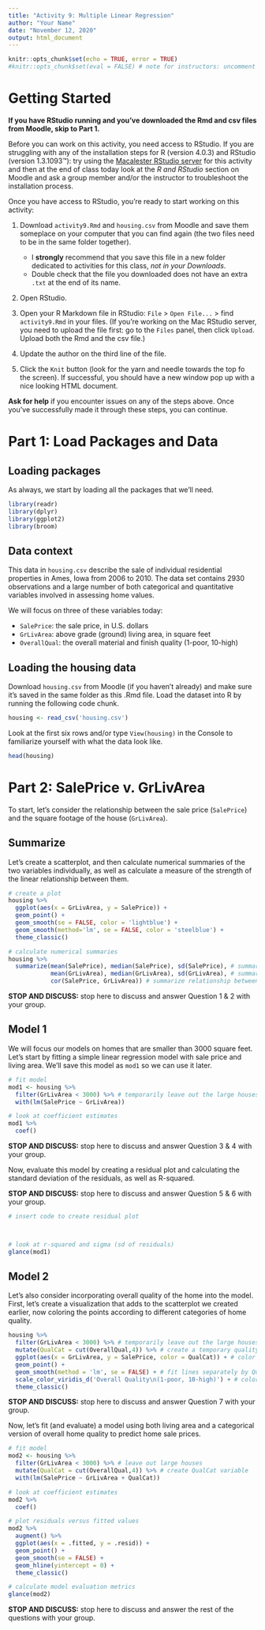 ```yaml
---
title: "Activity 9: Multiple Linear Regression"
author: "Your Name"
date: "November 12, 2020"
output: html_document
---
```


```r
knitr::opts_chunk$set(echo = TRUE, error = TRUE)
#knitr::opts_chunk$set(eval = FALSE) # note for instructors: uncomment this code when creating a clean instructions version of the HTML; otherwise leave commented
```


# Getting Started

**If you have RStudio running and you've downloaded the Rmd and csv files from Moodle, skip to Part 1.**

Before you can work on this activity, you need access to RStudio. If you are struggling with any of the installation steps for R (version 4.0.3) and RStudio (version 1.3.1093™): try using the [Macalester RStudio server](https://rstudio.macalester.edu) for this activity and then at the end of class today look at the *R and RStudio* section on Moodle and ask a group member and/or the instructor to troubleshoot the installation process.

Once you have access to RStudio, you're ready to start working on this activity:

1. Download `activity9.Rmd` and `housing.csv` from Moodle and save them someplace on your computer that you can find again (the two files need to be in the same folder together).   

    - I **strongly** recommend that you save this file in a new folder dedicated to activities for this class, *not in your Downloads*.
    - Double check that the file you downloaded does not have an extra `.txt` at the end of its name. 
  
2. Open RStudio.

3. Open your R Markdown file in RStudio: `File` > `Open File...` > find `activity9.Rmd` in your files. (If you're working on the Mac RStudio server, you need to upload the file first: go to the `Files` panel, then click `Upload`. Upload both the Rmd and the csv file.)

4. Update the author on the third line of the file.

5. Click the `Knit` button (look for the yarn and needle towards the top fo the screen). If successful, you should have a new window pop up with a nice looking HTML document. 


**Ask for help** if you encounter issues on any of the steps above. Once you've successfully made it through these steps, you can continue. 



# Part 1: Load Packages and Data

## Loading packages

As always, we start by loading all the packages that we'll need. 

```r
library(readr)
library(dplyr)
library(ggplot2)
library(broom)
```

## Data context

This data in `housing.csv` describe the sale of individual residential properties in Ames, Iowa from 2006 to 2010. The data set contains 2930 observations and a large number of both categorical and quantitative variables involved in assessing home values. 

We will focus on three of these variables today:

- `SalePrice`: the sale price, in U.S. dollars
- `GrLivArea`: above grade (ground) living area, in square feet
- `OverallQual`: the overall material and finish quality (1-poor, 10-high)

## Loading the housing data

Download `housing.csv` from Moodle (if you haven't already) and make sure it's saved in the same folder as this .Rmd file. Load the dataset into R by running the following code chunk.

```r
housing <- read_csv('housing.csv')
```


Look at the first six rows and/or type `View(housing)` in the Console to familiarize yourself with what the data look like.

```r
head(housing)
```

# Part 2: SalePrice v. GrLivArea

To start, let's consider the relationship between the sale price (`SalePrice`) and the square footage of the house (`GrLivArea`).  

## Summarize

Let's create a scatterplot, and then calculate numerical summaries of the two variables individually, as well as calculate a measure of the strength of the linear relationship between them. 

```r
# create a plot
housing %>%
  ggplot(aes(x = GrLivArea, y = SalePrice)) +
  geom_point() +
  geom_smooth(se = FALSE, color = 'lightblue') +
  geom_smooth(method='lm', se = FALSE, color = 'steelblue') +
  theme_classic()

# calculate numerical summaries
housing %>%
  summarize(mean(SalePrice), median(SalePrice), sd(SalePrice), # summarize SalePrice
            mean(GrLivArea), median(GrLivArea), sd(GrLivArea), # summarize GrLivArea
            cor(SalePrice, GrLivArea)) # summarize relationship between the two
```

**STOP AND DISCUSS:** stop here to discuss and answer Question 1 & 2 with your group. 


## Model 1

We will focus our models on homes that are smaller than 3000 square feet. Let's start by fitting a simple linear regression model with sale price and living area. We'll save this model as `mod1` so we can use it later.

```r
# fit model
mod1 <- housing %>% 
  filter(GrLivArea < 3000) %>% # temporarily leave out the large houses 
  with(lm(SalePrice ~ GrLivArea))

# look at coefficient estimates
mod1 %>%
  coef()
```

**STOP AND DISCUSS:** stop here to discuss and answer Question 3 & 4 with your group. 

Now, evaluate this model by creating a residual plot and calculating the standard deviation of the residuals, as well as R-squared. 

**STOP AND DISCUSS:** stop here to discuss and answer Question 5 & 6 with your group. 

```r
# insert code to create residual plot



# look at r-squared and sigma (sd of residuals)
glance(mod1)
```

## Model 2

Let's also consider incorporating overall quality of the home into the model. First, let's create a visualization that adds to the scatterplot we created earlier, now coloring the points according to different categories of home quality.

```r
housing %>%
  filter(GrLivArea < 3000) %>% # temporarily leave out the large houses
  mutate(QualCat = cut(OverallQual,4)) %>% # create a temporary quality categories variable (just for this plot because we didn't reassign housing, i.e., no <-)
  ggplot(aes(x = GrLivArea, y = SalePrice, color = QualCat)) + # color points by QualCat
  geom_point() + 
  geom_smooth(method = 'lm', se = FALSE) + # fit lines separately by QualCat
  scale_color_viridis_d('Overall Quality\n(1-poor, 10-high)') + # colorblind friendly color palette
  theme_classic()
```

**STOP AND DISCUSS:** stop here to discuss and answer Question 7 with your group. 

Now, let's fit (and evaluate) a model using both living area and a categorical version of overall home quality to predict home sale prices. 

```r
# fit model
mod2 <- housing %>% 
  filter(GrLivArea < 3000) %>% # leave out large houses
  mutate(QualCat = cut(OverallQual,4)) %>% # create QualCat variable
  with(lm(SalePrice ~ GrLivArea + QualCat))

# look at coefficient estimates
mod2 %>%
  coef()

# plot residuals versus fitted values
mod2 %>%
  augment() %>%
  ggplot(aes(x = .fitted, y = .resid)) + 
  geom_point() +
  geom_smooth(se = FALSE) + 
  geom_hline(yintercept = 0) +
  theme_classic()

# calculate model evaluation metrics
glance(mod2)

```

**STOP AND DISCUSS:** stop here to discuss and answer the rest of the questions with your group. 

